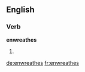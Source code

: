 ==English==

===Verb===
'''enwreathes'''

# {{third-person singular of|enwreathe}}

[[de:enwreathes]]
[[fr:enwreathes]]